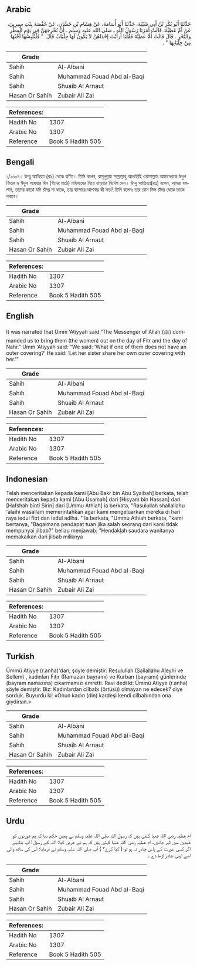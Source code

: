## Arabic


<div dir="rtl" lang="ar" style={{fontSize:'larger',backgroundColor:'#f8f9fa',padding:20}}>
حَدَّثَنَا أَبُو بَكْرِ بْنُ أَبِي شَيْبَةَ، حَدَّثَنَا أَبُو أُسَامَةَ، عَنْ هِشَامِ بْنِ حَسَّانٍ، عَنْ حَفْصَةَ بِنْتِ سِيرِينَ، عَنْ أُمِّ عَطِيَّةَ، قَالَتْ أَمَرَنَا رَسُولُ اللَّهِ ـ صلى الله عليه وسلم ـ أَنْ نُخْرِجَهُنَّ فِي يَوْمِ الْفِطْرِ وَالنَّحْرِ ‏.‏ قَالَ قَالَتْ أُمُّ عَطِيَّةَ فَقُلْنَا أَرَأَيْتَ إِحْدَاهُنَّ لاَ يَكُونُ لَهَا جِلْبَابٌ قَالَ ‏ "‏ فَلْتُلْبِسْهَا أُخْتُهَا مِنْ جِلْبَابِهَا ‏"‏ ‏.‏
</div>
<div style={{backgroundColor:'#f8f9fa',padding:20, marginBottom: 10}}><table> <thead> <tr> <th>Grade</th> <th></th> </tr> </thead> <tbody> <tr><td>Sahih</td><td>Al-Albani</td></tr><tr><td>Sahih</td><td>Muhammad Fouad Abd al-Baqi</td></tr><tr><td>Sahih</td><td>Shuaib Al Arnaut</td></tr><tr><td>Hasan Or Sahih</td><td>Zubair Ali Zai</td></tr></tbody></table><table> <thead> <tr> <th>References:</th> <th></th> </tr> </thead> <tbody><tr><td>Hadith No</td><td>1307</td></tr><tr><td>Arabic No</td><td>1307</td></tr><tr><td>Reference</td><td>Book 5 Hadith 505</td></tr></tbody></table></div>

## Bengali


<div dir="ltr" lang="bn" style={{fontSize:'larger',backgroundColor:'#f8f9fa',padding:20}}>
১/১৩০৭। উম্মু আতিয়্যা (রাঃ) থেকে বর্ণিত। তিনি বলেন, রাসূলুল্লাহ সাল্লাল্লাহু আলাইহি ওয়াসাল্লাম আমাদেরকে ঈদুল ফিতর ও ঈদুল আযহার দিন (ঈদের মাঠে) মহিলাদের নিয়ে যাওয়ার নির্দেশ দেন। উম্মু আতিয়্যা(রাঃ) বলেন, আমরা বললাম, তাদের কারো যদি চাঁদর না থাকে, তার ব্যাপারে আপনার কী মত? তিনি বলেনঃ তার বোন নিজ চাঁদর থেকে তাকে পরাবে।
</div>
<div style={{backgroundColor:'#f8f9fa',padding:20, marginBottom: 10}}><table> <thead> <tr> <th>Grade</th> <th></th> </tr> </thead> <tbody> <tr><td>Sahih</td><td>Al-Albani</td></tr><tr><td>Sahih</td><td>Muhammad Fouad Abd al-Baqi</td></tr><tr><td>Sahih</td><td>Shuaib Al Arnaut</td></tr><tr><td>Hasan Or Sahih</td><td>Zubair Ali Zai</td></tr></tbody></table><table> <thead> <tr> <th>References:</th> <th></th> </tr> </thead> <tbody><tr><td>Hadith No</td><td>1307</td></tr><tr><td>Arabic No</td><td>1307</td></tr><tr><td>Reference</td><td>Book 5 Hadith 505</td></tr></tbody></table></div>

## English


<div dir="ltr" lang="en" style={{fontSize:'larger',backgroundColor:'#f8f9fa',padding:20}}>
It was narrated that Umm ‘Atiyyah said:“The Messenger of Allah (ﷺ) commanded us to bring them (the women) out on the day of Fitr and the day of Nahr.” Umm ‘Atiyyah said: “We said: ‘What if one of them does not have an outer covering?’ He said: ‘Let her sister share her own outer covering with her.’”
</div>
<div style={{backgroundColor:'#f8f9fa',padding:20, marginBottom: 10}}><table> <thead> <tr> <th>Grade</th> <th></th> </tr> </thead> <tbody> <tr><td>Sahih</td><td>Al-Albani</td></tr><tr><td>Sahih</td><td>Muhammad Fouad Abd al-Baqi</td></tr><tr><td>Sahih</td><td>Shuaib Al Arnaut</td></tr><tr><td>Hasan Or Sahih</td><td>Zubair Ali Zai</td></tr></tbody></table><table> <thead> <tr> <th>References:</th> <th></th> </tr> </thead> <tbody><tr><td>Hadith No</td><td>1307</td></tr><tr><td>Arabic No</td><td>1307</td></tr><tr><td>Reference</td><td>Book 5 Hadith 505</td></tr></tbody></table></div>

## Indonesian


<div dir="ltr" lang="id" style={{fontSize:'larger',backgroundColor:'#f8f9fa',padding:20}}>
Telah menceritakan kepada kami [Abu Bakr bin Abu Syaibah] berkata, telah menceritakan kepada kami [Abu Usamah] dari [Hisyam bin Hassan] dari [Hafshah binti Sirin] dari [Ummu Athiah] ia berkata, "Rasulullah shallallahu 'alaihi wasallam memerintahkan agar kami mengeluarkan mereka di hari raya iedul fitri dan iedul adlha. " Ia berkata, "Ummu Athiah berkata, "kami bertanya, "Bagaimana pendapat tuan jika salah seorang dari kami tidak mempunyai jilbab?" beliau menjawab: "Hendaklah saudara wanitanya memakaikan dari jilbab miliknya
</div>
<div style={{backgroundColor:'#f8f9fa',padding:20, marginBottom: 10}}><table> <thead> <tr> <th>Grade</th> <th></th> </tr> </thead> <tbody> <tr><td>Sahih</td><td>Al-Albani</td></tr><tr><td>Sahih</td><td>Muhammad Fouad Abd al-Baqi</td></tr><tr><td>Sahih</td><td>Shuaib Al Arnaut</td></tr><tr><td>Hasan Or Sahih</td><td>Zubair Ali Zai</td></tr></tbody></table><table> <thead> <tr> <th>References:</th> <th></th> </tr> </thead> <tbody><tr><td>Hadith No</td><td>1307</td></tr><tr><td>Arabic No</td><td>1307</td></tr><tr><td>Reference</td><td>Book 5 Hadith 505</td></tr></tbody></table></div>

## Turkish


<div dir="ltr" lang="tr" style={{fontSize:'larger',backgroundColor:'#f8f9fa',padding:20}}>
Ümmü Atiyye (r.anha)'dan; şöyle demiştir: Resulullah (Sallallahu Aleyhi ve Sellem) , kadınları Fıtır (Ramazan bayramı) ve Kurban (bayramı) günlerinde (bayram namazına) çıkarmamızı emretti. Ravi dedi ki: Ümmü Atiyye (r.anha) şöyle demiştir: Biz: Kadınlardan cilbabı (örtüsü) olmayan ne edecek? diye sorduk. Buyurdu ki: «Onun kadın (din) kardeşi kendi cilbabından ona giydirsin.»
</div>
<div style={{backgroundColor:'#f8f9fa',padding:20, marginBottom: 10}}><table> <thead> <tr> <th>Grade</th> <th></th> </tr> </thead> <tbody> <tr><td>Sahih</td><td>Al-Albani</td></tr><tr><td>Sahih</td><td>Muhammad Fouad Abd al-Baqi</td></tr><tr><td>Sahih</td><td>Shuaib Al Arnaut</td></tr><tr><td>Hasan Or Sahih</td><td>Zubair Ali Zai</td></tr></tbody></table><table> <thead> <tr> <th>References:</th> <th></th> </tr> </thead> <tbody><tr><td>Hadith No</td><td>1307</td></tr><tr><td>Arabic No</td><td>1307</td></tr><tr><td>Reference</td><td>Book 5 Hadith 505</td></tr></tbody></table></div>

## Urdu


<div dir="rtl" lang="ur" style={{fontSize:'larger',backgroundColor:'#f8f9fa',padding:20}}>
ام عطیہ رضی اللہ عنہا کہتی ہیں کہ رسول اللہ صلی اللہ علیہ وسلم نے ہمیں حکم دیا کہ ہم عورتوں کو عیدین میں لے جائیں، ام عطیہ رضی اللہ عنہا کہتی ہیں کہ ہم نے عرض کیا: اللہ کے رسول! آپ بتائیے اگر کسی عورت کے پاس چادر نہ ہو تو ( کیا کرے؟ ) آپ صلی اللہ علیہ وسلم نے فرمایا: اس کی ساتھ والی اسے اپنی چادر اڑھا دے ۔
</div>
<div style={{backgroundColor:'#f8f9fa',padding:20, marginBottom: 10}}><table> <thead> <tr> <th>Grade</th> <th></th> </tr> </thead> <tbody> <tr><td>Sahih</td><td>Al-Albani</td></tr><tr><td>Sahih</td><td>Muhammad Fouad Abd al-Baqi</td></tr><tr><td>Sahih</td><td>Shuaib Al Arnaut</td></tr><tr><td>Hasan Or Sahih</td><td>Zubair Ali Zai</td></tr></tbody></table><table> <thead> <tr> <th>References:</th> <th></th> </tr> </thead> <tbody><tr><td>Hadith No</td><td>1307</td></tr><tr><td>Arabic No</td><td>1307</td></tr><tr><td>Reference</td><td>Book 5 Hadith 505</td></tr></tbody></table></div>